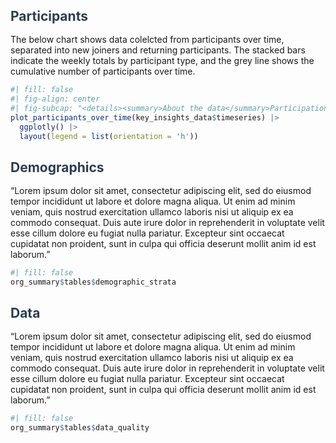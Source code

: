 
<h2 style="color: #2c3e50; margin-bottom: 1rem;">
  Participants
</h2>

The below chart shows data colelcted from participants over time, separated into new joiners and returning participants. The stacked bars indicate the weekly totals by participant type, and the grey line shows the cumulative number of participants over time.

```r
#| fill: false
#| fig-align: center
#| fig-subcap: "<details><summary>About the data</summary>Participation from newly recruited participants (light green), or repeat measurements from returning participants (dark blue); with cumulative number of unique participants over time (shaded grey area) and their unique measurements (grey line).</details>"
plot_participants_over_time(key_insights_data$timeseries) |> 
  ggplotly() |> 
  layout(legend = list(orientation = 'h'))
```

<h2 style="color: #2c3e50; margin-bottom: 1rem;">
  Demographics
</h2>

"Lorem ipsum dolor sit amet, consectetur adipiscing elit, sed do eiusmod tempor incididunt ut labore et dolore magna aliqua. Ut enim ad minim veniam, quis nostrud exercitation ullamco laboris nisi ut aliquip ex ea commodo consequat. Duis aute irure dolor in reprehenderit in voluptate velit esse cillum dolore eu fugiat nulla pariatur. Excepteur sint occaecat cupidatat non proident, sunt in culpa qui officia deserunt mollit anim id est laborum."

```r
#| fill: false
org_summary$tables$demographic_strata
```

<h2 style="color: #2c3e50; margin-bottom: 1rem;">
  Data
</h2>

"Lorem ipsum dolor sit amet, consectetur adipiscing elit, sed do eiusmod tempor incididunt ut labore et dolore magna aliqua. Ut enim ad minim veniam, quis nostrud exercitation ullamco laboris nisi ut aliquip ex ea commodo consequat. Duis aute irure dolor in reprehenderit in voluptate velit esse cillum dolore eu fugiat nulla pariatur. Excepteur sint occaecat cupidatat non proident, sunt in culpa qui officia deserunt mollit anim id est laborum."

```r
#| fill: false
org_summary$tables$data_quality
```



